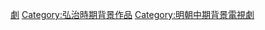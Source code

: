{{明朝背景作品分類導航|背景電視劇}}

[[Category:弘治|劇]]
[[Category:弘治時期背景作品|Category:弘治時期背景作品]]
[[Category:明朝中期背景電視劇|Category:明朝中期背景電視劇]]